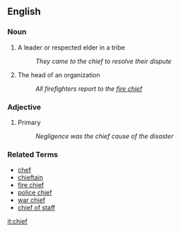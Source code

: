 == English ==

=== Noun ===

# A leader or respected elder in a tribe
#: ''They came to the chief to resolve their dispute''
# The head of an organization
#: ''All firefighters report to the [[fire chief]]''


=== Adjective ===

# Primary
#: ''Negligence was the chief cause of the disaster''

=== Related Terms ===

*[[chef]]
*[[chieftain]]
*[[fire chief]]
*[[police chief]]
*[[war chief]]
*[[chief of staff]]

[[it:chief]]